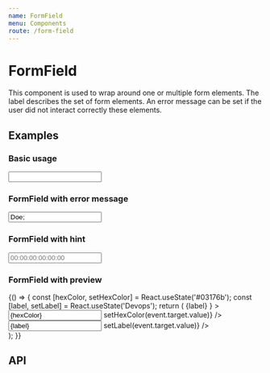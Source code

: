 ```yaml
---
name: FormField
menu: Components
route: /form-field
---
```



# FormField

This component is used to wrap around one or multiple form elements. The label describes the set of form elements. An error message can be set if the user did not interact correctly these elements.

## Examples

### Basic usage

<Playground>
  <FormField label='First name'>
    <Input />
  </FormField>
</Playground>

### FormField with error message

<Playground>
  <FormField label='Last name' errorMessage='This field contains the following illegal characters: ;'>
    <Input value='Doe;' />
  </FormField>
</Playground>

### FormField with hint

<Playground>
  <FormField label='MAC address' hint='The mac address is located at the back side of the device'>
    <Input placeholder='00:00:00:00:00:00' />
  </FormField>
</Playground>

### FormField with preview

<Playground>
  {() => {
    const [hexColor, setHexColor] = React.useState('#03176b');
    const [label, setLabel] = React.useState('Devops');
    return (
      <FormField
        label='Custom label'
        hint={
          <span style={{backgroundColor: hexColor}} className={styles.label}>
          {label}
          </span>
        }
      >
      <div className={styles.flexRow}>
        <Input value={hexColor} onChange={event => setHexColor(event.target.value)} />
        <Input value={label} onChange={event => setLabel(event.target.value)} />
      </div>
      </FormField>
    );
  }}
</Playground>

## API

<Props of={FormField} />
